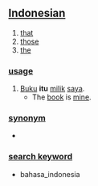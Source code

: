 == [[Indonesian]] ==

# [[that]]
# [[those]]
# [[the]]

=== [[usage]] ===
# [[buku|Buku]] '''itu''' [[milik]] [[saya]].
#* The [[book]] is [[mine]].

=== [[synonym]] ===
*

=== [[search keyword]] ===
* bahasa_indonesia